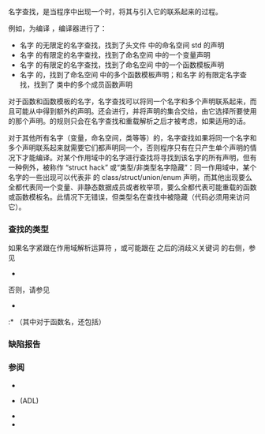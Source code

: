 {{title|名字查找}}
{{cpp/language/basics/navbar}}
名字查找，是当程序中出现一个{{rlp|name|名字}}时，将其与引入它的{{rlp|declarations|声明}}联系起来的过程。

例如，为编译 {{c|std::cout &lt;&lt; std::endl;}}，编译器进行了：
* 名字 {{tt|std}} 的无限定的名字查找，找到了头文件 {{tt|&lt;iostream&gt;}} 中的命名空间 std 的声明
* 名字 {{tt|cout}} 的有限定的名字查找，找到了命名空间 {{tt|std}} 中的一个变量声明
* 名字 {{tt|endl}} 的有限定的名字查找，找到了命名空间 {{tt|std}} 中的一个函数模板声明
* 名字 {{tt|operator &lt;&lt;}} 的{{rlp|adl|实参依赖查找}}，找到了命名空间 {{tt|std}} 中的多个函数模板声明；和名字 {{tt|std::ostream::operator&lt;&lt;}} 的有限定名字查找，找到了 {{tt|std::ostream}} 类中的多个成员函数声明

对于函数和函数模板的名字，名字查找可以将同一个名字和多个声明联系起来，而且可能从{{rlp|adl|实参依赖查找}}中得到额外的声明。还会进行{{rlp|function template|模板实参推导}}，并将声明的集合交给{{rlp|overload resolution|重载决议}}，由它选择所要使用的那个声明。{{rlp|access|成员访问}}的规则只会在名字查找和重载解析之后才被考虑，如果适用的话。

对于其他所有名字（变量，命名空间，类等等）的，名字查找如果将同一个名字和多个声明联系起来就需要它们都声明同一个{{rlp|basic concepts|实体}}，否则程序只有在只产生单个声明的情况下才能编译。对某个作用域中的名字进行查找将寻找到该名字的所有声明，但有一种例外，被称作 “struct hack” 或“类型/非类型名字隐藏”：同一作用域中，某个名字的一些出现可以代表非 {{c/core|typedef}} 的 class/struct/union/enum 声明，而其他出现要么全都代表同一个变量、非静态数据成员或者枚举项，要么全都代表可能重载的函数或函数模板名。此情况下无错误，但类型名在查找中被隐藏（代码必须用{{rlp|elaborated type specifier|详述类型说明符}}来访问它）。

===查找的类型===
如果名字紧跟在作用域解析运算符 {{ttb|::}}，或可能跟在 {{ttb|::}} 之后的消歧义关键词 {{tt|template}} 的右侧，参见
* {{rlp|qualified lookup|有限定的名字查找}}

否则，请参见
* {{rlp|unqualified lookup|无限定的名字查找}}
:* （其中对于函数名，还包括{{rlp|adl|实参依赖查找}}）

===缺陷报告===
{{dr list begin}}
{{dr list item|wg=cwg|dr=2063|std=C++98|before=“struct hack” 无法应用于类作用域（破坏了与 C 的兼容性）|after=可以应用}}
{{dr list item|wg=cwg|dr=2218|std=C++98|before=对函数（模板）以外的名字的查找不能与多个声明关联，即使它们都声明同一个实体|after=此时可以关联}}
{{dr list end}}

===参阅===
* {{rlp|scope|作用域}} 
* {{rlp|adl|实参依赖查找}} (ADL)
* {{rlp|function template|模板实参推导}}
* {{rlp|overload resolution|重载决议}}
{{dsc begin}}
{{dsc see c|c/language/name space|名字查找与命名空间}}
{{dsc end}}

{{langlinks|en|es|ja|ru}}
